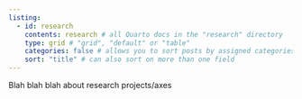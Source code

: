 ```yaml
---
listing: 
  - id: research
    contents: research # all Quarto docs in the "research" directory 
    type: grid # "grid", "default" or "table"
    categories: false # allows you to sort posts by assigned categories 
    sort: "title" # can also sort on more than one field
---
```


Blah blah blah about research projects/axes

:::{#research}
:::